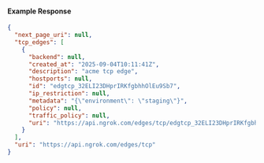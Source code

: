 
#### Example Response

```json
{
  "next_page_uri": null,
  "tcp_edges": [
    {
      "backend": null,
      "created_at": "2025-09-04T10:11:41Z",
      "description": "acme tcp edge",
      "hostports": null,
      "id": "edgtcp_32ELI23DHprIRKfgbhhOlEu9Sb7",
      "ip_restriction": null,
      "metadata": "{\"environment\": \"staging\"}",
      "policy": null,
      "traffic_policy": null,
      "uri": "https://api.ngrok.com/edges/tcp/edgtcp_32ELI23DHprIRKfgbhhOlEu9Sb7"
    }
  ],
  "uri": "https://api.ngrok.com/edges/tcp"
}
```
